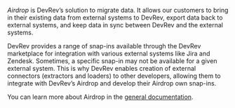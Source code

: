 _Airdrop_ is DevRev’s solution to migrate data. It allows our customers to bring in their existing
data from external systems to DevRev, export data back to external systems, and keep data in sync
between DevRev and the external systems.

DevRev provides a range of snap-ins available through the DevRev marketplace for integration with
various external systems like Jira and Zendesk. Sometimes, a specific snap-in may not be available
for a given external system. This is why DevRev enables creation of external connectors (extractors
and loaders) to other developers, allowing them to integrate with DevRev’s Airdrop and develop their 
Airdrop own snap-ins.

You can learn more about Airdrop in the [general documentation](https://docs.devrev.ai/import#airdrop-features).
